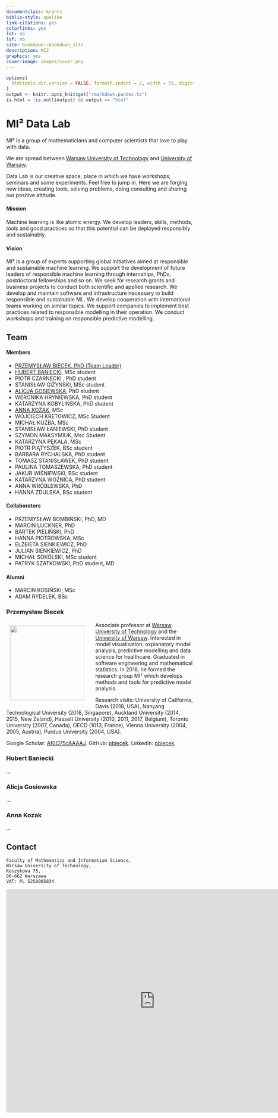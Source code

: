 ```yaml
--- 
documentclass: krantz
biblio-style: apalike
link-citations: yes
colorlinks: yes
lot: no
lof: no
site: bookdown::bookdown_site
description: MI2
graphics: yes
cover-image: images/cover.png
---
```


```r
options(
  htmltools.dir.version = FALSE, formatR.indent = 2, width = 55, digits = 4
)
output <- knitr::opts_knit$get("rmarkdown.pandoc.to")
is.html = !is.null(output) && output == "html"
```

# MI² Data Lab {-}


MI² is a group of mathematicians and computer scientists that love to play with data.

We are spread between [Warsaw University of Technology](https://www.pw.edu.pl/) and [University of Warsaw](http://uw.edu.pl/).

Data Lab is our creative space, place in which we have workshops, seminars and some experiments. Feel free to jump in. Here we are forging new ideas, creating tools, solving problems, doing consulting and sharing our positive attitude.

#### Mission {-}

Machine learning is like atomic energy. We develop leaders, skills, methods, tools and good practices so that this potential can be deployed responsibly and sustainably.

#### Vision {-}

MI² is a group of experts supporting global initiatives aimed at responsible and sustainable machine learning. We support the development of future leaders of responsible machine learning through internships, PhDs, postdoctoral fellowships and so on. We seek for research grants and business projects to conduct both scientific and applied research. We develop and maintain software and infrastructure necessary to build responsible and sustainable ML. We develop cooperation with international teams working on similar topics. We support companies to implement best practices related to responsible modelling in their operation. We conduct workshops and training on responsible predictive modelling.


## Team  {-}

#### Members {-}



* [PRZEMYSŁAW BIECEK, PhD (Team Leader)](team.html#przemysław-biecek)
* [HUBERT BANIECKI](team.html#hubert-baniecki), MSc student
* PIOTR CZARNECKI , PhD student
* STANISŁAW GIŻYŃSKI, MSc student
* [ALICJA GOSIEWSKA](team.html#alicja-gosiewska), PhD student
* WERONIKA HRYNIEWSKA, PhD student
* KATARZYNA KOBYLIŃSKA, PhD student
* [ANNA KOZAK](team.html#anna-kozak), MSc
* WOJCIECH KRETOWICZ, MSc Student
* MICHAŁ KUŹBA, MSc
* STANISŁAW ŁANIEWSKI, PhD student
* SZYMON MAKSYMIUK, Msc Student
* KATARZYNA PĘKALA, MSc
* PIOTR PIĄTYSZEK, BSc student
* BARBARA RYCHALSKA, PhD student
* TOMASZ STANISŁAWEK, PhD student
* PAULINA TOMASZEWSKA, PhD student
* JAKUB WIŚNIEWSKI, BSc student
* KATARZYNA WOŹNICA, PhD student
* ANNA WRÓBLEWSKA, PhD
* HANNA ZDULSKA, BSc student


#### Collaborators {-}

* PRZEMYSŁAW BOMBIŃSKI, PhD, MD
* MARCIN LUCKNER, PhD
* BARTEK PIELIŃSKI, PhD
* HANNA PIOTROWSKA, MSc
* ELŻBIETA SIENKIEWICZ, PhD
* JULIAN SIENKIEWICZ, PhD
* MICHAŁ SOKÓLSKI, MSc student
* PATRYK SZATKOWSKI, PhD student, MD

#### Alumni {-}

* MARCIN KOSIŃSKI, MSc
* ADAM RYDELEK, BSc


### Przemysław Biecek {-}

<img src="images/przemek.jpg" style="width:200px; border:10px solid white; margin-right: 20px" align="left">

Associate professor at [Warsaw University of Technology](http://www.mini.pw.edu.pl/) and the [University of Warsaw](https://www.mimuw.edu.pl/). Interested in model visualisation, explanatory model analysis, predictive modelling and data science for healthcare. Graduated in software engineering and mathematical statistics. In 2016, he formed the research group MI² which develops methods and tools for predictive model analysis. 

Research visits: University of California, Davis (2018, USA), Nanyang Technological University (2018, Singapore), Auckland University (2014, 2015, New Zeland), Hasselt University (2010, 2011, 2017, Belgium), Toronto University (2007, Canada), OECD (1013, France), Vienna University (2004, 2005, Austria), Purdue University (2004, USA).

Google Scholar: [Af0O75cAAAAJ](https://scholar.google.pl/citations?user=Af0O75cAAAAJ). GitHub: [pbiecek](https://github.com/pbiecek). LinkedIn: [pbiecek](https://www.linkedin.com/in/pbiecek/).

### Hubert Baniecki {-}

...

### Alicja Gosiewska {-}

...

### Anna Kozak {-}

...


## Contact {-}

```
Faculty of Mathematics and Information Science, 
Warsaw University of Technology, 
Koszykowa 75, 
00-662 Warszawa
VAT: PL 5250005834
```

<iframe src="https://www.google.com/maps/embed?pb=!1m18!1m12!1m3!1d2444.1647099791685!2d21.005092115735344!3d52.22222527975892!2m3!1f0!2f0!3f0!3m2!1i1024!2i768!4f13.1!3m3!1m2!1s0x471ecd5d7938e739%3A0x64ab06034e05e767!2sMI2%20DataLab!5e0!3m2!1spl!2spl!4v1622669807972!5m2!1spl!2spl" width="800" height="600" style="border:0;" allowfullscreen="" loading="lazy"></iframe>
